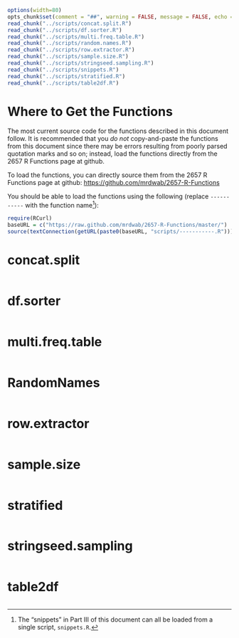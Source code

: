 
```r
options(width=80)
opts_chunk$set(comment = "##", warning = FALSE, message = FALSE, echo = TRUE, tidy = FALSE, size="small")
read_chunk("../scripts/concat.split.R")
read_chunk("../scripts/df.sorter.R")
read_chunk("../scripts/multi.freq.table.R")
read_chunk("../scripts/random.names.R")
read_chunk("../scripts/row.extractor.R")
read_chunk("../scripts/sample.size.R")
read_chunk("../scripts/stringseed.sampling.R")
read_chunk("../scripts/snippets.R")
read_chunk("../scripts/stratified.R")
read_chunk("../scripts/table2df.R")
```

\part{The Functions}

# Where to Get the Functions

The most current source code for the functions described in this document follow. It is recommended that you *do not* copy-and-paste the functions from this document since there may be errors resulting from poorly parsed quotation marks and so on; instead, load the functions directly from the 2657 R Functions page at github.

To load the functions, you can directly source them from the 2657 R Functions page at github: [https://github.com/mrdwab/2657-R-Functions](https://github.com/mrdwab/2657-R-Functions)

You should be able to load the functions using the following (replace `-----------` with the function name^[The "snippets" in Part III of this document can all be loaded from a single script, `snippets.R`.]):

```r
require(RCurl)
baseURL = c("https://raw.github.com/mrdwab/2657-R-Functions/master/")
source(textConnection(getURL(paste0(baseURL, "scripts/-----------.R"))))
```

\cleardoublepage

# concat.split

```r
```

\cleardoublepage

# df.sorter

```r
```

\cleardoublepage

# multi.freq.table

```r
```

\cleardoublepage

# RandomNames

```r
```

\cleardoublepage

# row.extractor

```r
```

\cleardoublepage

# sample.size

```r
```

\cleardoublepage

# stratified

```r
```

\cleardoublepage

# stringseed.sampling

```r
```

\cleardoublepage

# table2df

```r
```

\cleardoublepage
